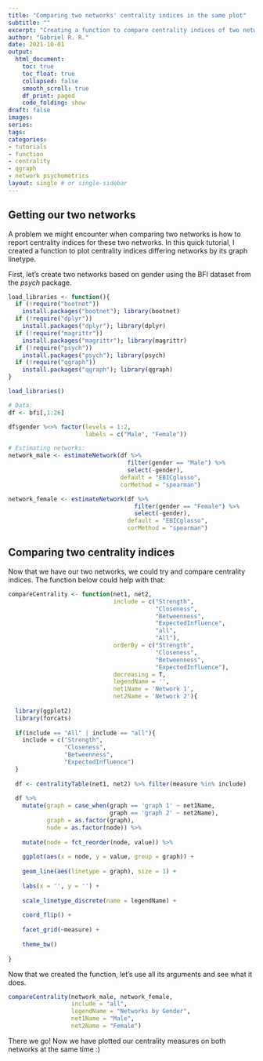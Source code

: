```yaml
---
title: "Comparing two networks' centrality indices in the same plot"
subtitle: ""
excerpt: "Creating a function to compare centrality indices of two networks"
author: "Gabriel R. R."
date: 2021-10-01
output: 
  html_document:
    toc: true
    toc_float: true
    collapsed: false
    smooth_scroll: true
    df_print: paged
    code_folding: show
draft: false
images:
series:
tags:
categories:
- tutorials
- function
- centrality
- qgraph
- network psychometrics
layout: single # or single-sidebar
---
```

## Getting our two networks

A problem we might encounter when comparing two networks is how to report
centrality indices for these two networks. In this quick tutorial, I created
a function to plot centrality indices differing networks by its graph linetype.

First, let's create two networks based on gender using the BFI dataset from the
*psych* package.

```r
load_libraries <- function(){
  if (!require("bootnet"))
    install.packages("bootnet"); library(bootnet)
  if (!require("dplyr"))
    install.packages("dplyr"); library(dplyr)
  if (!require("magrittr"))
    install.packages("magrittr"); library(magrittr)
  if (!require("psych"))
    install.packages("psych"); library(psych)
  if (!require("qgraph"))
    install.packages("qgraph"); library(qgraph)
}

load_libraries()

# Data:
df <- bfi[,1:26]

df$gender %<>% factor(levels = 1:2,
                      labels = c("Male", "Female"))

# Estimating networks:
network_male <- estimateNetwork(df %>% 
                                  filter(gender == "Male") %>% 
                                  select(-gender),
                                default = "EBICglasso",
                                corMethod = "spearman")

network_female <- estimateNetwork(df %>%
                                    filter(gender == "Female") %>% 
                                    select(-gender),
                                  default = "EBICglasso",
                                  corMethod = "spearman")

```


## Comparing two centrality indices

Now that we have our two networks, we could try and compare centrality indices.
The function below could help with that:

```r
compareCentrality <- function(net1, net2,
                              include = c("Strength",
                                          "Closeness",
                                          "Betweenness",
                                          "ExpectedInfluence",
                                          "all",
                                          "All"),
                              orderBy = c("Strength",
                                          "Closeness",
                                          "Betweenness",
                                          "ExpectedInfluence"),
                              decreasing = T,
                              legendName = '',
                              net1Name = 'Network 1',
                              net2Name = 'Network 2'){
  
  library(ggplot2)
  library(forcats)
  
  if(include == "All" | include == "all"){
    include = c("Strength",
                "Closeness",
                "Betweenness",
                "ExpectedInfluence")
  }
  
  df <- centralityTable(net1, net2) %>% filter(measure %in% include)
  
  df %>% 
    mutate(graph = case_when(graph == 'graph 1' ~ net1Name,
                             graph == 'graph 2' ~ net2Name),
           graph = as.factor(graph),
           node = as.factor(node)) %>% 
    
    mutate(node = fct_reorder(node, value)) %>% 
    
    ggplot(aes(x = node, y = value, group = graph)) +
    
    geom_line(aes(linetype = graph), size = 1) +
    
    labs(x = '', y = '') +
    
    scale_linetype_discrete(name = legendName) +
    
    coord_flip() +
    
    facet_grid(~measure) +
    
    theme_bw()
  
}
```

Now that we created the function, let's use all its arguments and see what it
does.

```r
compareCentrality(network_male, network_female,
                  include = "all",
                  legendName = "Networks by Gender",
                  net1Name = "Male",
                  net2Name = "Female")
```

There we go! Now we have plotted our centrality measures on both networks at
the same time :)
